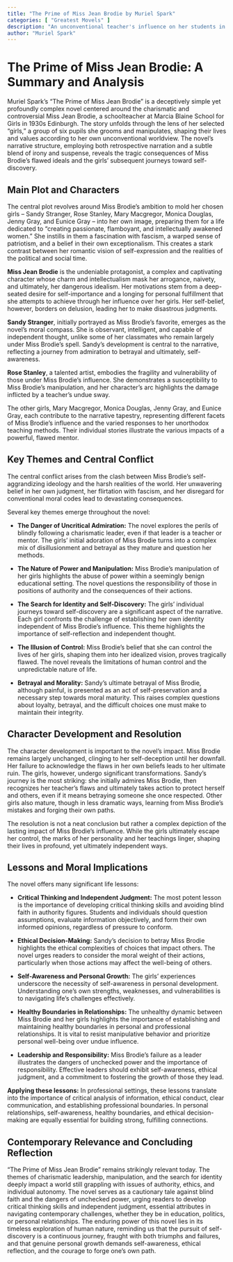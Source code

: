 ```yaml
---
title: "The Prime of Miss Jean Brodie by Muriel Spark"
categories: [ "Greatest Movels" ]
description: "An unconventional teacher's influence on her students in 1930s Edinburgh."
author: "Muriel Spark"
---
```

# The Prime of Miss Jean Brodie: A Summary and Analysis

Muriel Spark's "The Prime of Miss Jean Brodie" is a deceptively simple yet profoundly complex novel centered around the charismatic and controversial Miss Jean Brodie, a schoolteacher at Marcia Blaine School for Girls in 1930s Edinburgh.  The story unfolds through the lens of her selected "girls," a group of six pupils she grooms and manipulates, shaping their lives and values according to her own unconventional worldview. The novel’s narrative structure, employing both retrospective narration and a subtle blend of irony and suspense, reveals the tragic consequences of Miss Brodie’s flawed ideals and the girls’ subsequent journeys toward self-discovery.

## Main Plot and Characters

The central plot revolves around Miss Brodie’s ambition to mold her chosen girls – Sandy Stranger, Rose Stanley, Mary Macgregor, Monica Douglas, Jenny Gray, and Eunice Gray – into her own image, preparing them for a life dedicated to "creating passionate, flamboyant, and intellectually awakened women."  She instills in them a fascination with fascism, a warped sense of patriotism, and a belief in their own exceptionalism.  This creates a stark contrast between her romantic vision of self-expression and the realities of the political and social time.

**Miss Jean Brodie** is the undeniable protagonist, a complex and captivating character whose charm and intellectualism mask her arrogance, naivety, and ultimately, her dangerous idealism. Her motivations stem from a deep-seated desire for self-importance and a longing for personal fulfillment that she attempts to achieve through her influence over her girls.  Her self-belief, however, borders on delusion, leading her to make disastrous judgments.

**Sandy Stranger**, initially portrayed as Miss Brodie's favorite, emerges as the novel’s moral compass.  She is observant, intelligent, and capable of independent thought, unlike some of her classmates who remain largely under Miss Brodie's spell.  Sandy's development is central to the narrative, reflecting a journey from admiration to betrayal and ultimately, self-awareness.

**Rose Stanley**, a talented artist, embodies the fragility and vulnerability of those under Miss Brodie's influence.  She demonstrates a susceptibility to Miss Brodie's manipulation, and her character's arc highlights the damage inflicted by a teacher's undue sway.

The other girls, Mary Macgregor, Monica Douglas, Jenny Gray, and Eunice Gray, each contribute to the narrative tapestry, representing different facets of Miss Brodie's influence and the varied responses to her unorthodox teaching methods. Their individual stories illustrate the various impacts of a powerful, flawed mentor.


## Key Themes and Central Conflict

The central conflict arises from the clash between Miss Brodie's self-aggrandizing ideology and the harsh realities of the world. Her unwavering belief in her own judgment, her flirtation with fascism, and her disregard for conventional moral codes lead to devastating consequences.

Several key themes emerge throughout the novel:

* **The Danger of Uncritical Admiration:** The novel explores the perils of blindly following a charismatic leader, even if that leader is a teacher or mentor.  The girls' initial adoration of Miss Brodie turns into a complex mix of disillusionment and betrayal as they mature and question her methods.

* **The Nature of Power and Manipulation:**  Miss Brodie’s manipulation of her girls highlights the abuse of power within a seemingly benign educational setting.  The novel questions the responsibility of those in positions of authority and the consequences of their actions.

* **The Search for Identity and Self-Discovery:** The girls’ individual journeys toward self-discovery are a significant aspect of the narrative. Each girl confronts the challenge of establishing her own identity independent of Miss Brodie's influence. This theme highlights the importance of self-reflection and independent thought.

* **The Illusion of Control:** Miss Brodie's belief that she can control the lives of her girls, shaping them into her idealized vision, proves tragically flawed. The novel reveals the limitations of human control and the unpredictable nature of life.

* **Betrayal and Morality:** Sandy’s ultimate betrayal of Miss Brodie, although painful, is presented as an act of self-preservation and a necessary step towards moral maturity. This raises complex questions about loyalty, betrayal, and the difficult choices one must make to maintain their integrity.


## Character Development and Resolution

The character development is important to the novel's impact. Miss Brodie remains largely unchanged, clinging to her self-deception until her downfall. Her failure to acknowledge the flaws in her own beliefs leads to her ultimate ruin. The girls, however, undergo significant transformations. Sandy’s journey is the most striking: she initially admires Miss Brodie, then recognizes her teacher's flaws and ultimately takes action to protect herself and others, even if it means betraying someone she once respected. Other girls also mature, though in less dramatic ways, learning from Miss Brodie’s mistakes and forging their own paths.

The resolution is not a neat conclusion but rather a complex depiction of the lasting impact of Miss Brodie’s influence. While the girls ultimately escape her control, the marks of her personality and her teachings linger, shaping their lives in profound, yet ultimately independent ways.

## Lessons and Moral Implications

The novel offers many significant life lessons:

* **Critical Thinking and Independent Judgment:** The most potent lesson is the importance of developing critical thinking skills and avoiding blind faith in authority figures. Students and individuals should  question assumptions, evaluate information objectively, and form their own informed opinions, regardless of pressure to conform.

* **Ethical Decision-Making:** Sandy’s decision to betray Miss Brodie highlights the ethical complexities of choices that impact others. The novel urges readers to consider the moral weight of their actions, particularly when those actions may affect the well-being of others.

* **Self-Awareness and Personal Growth:** The girls’ experiences underscore the necessity of self-awareness in personal development. Understanding one’s own strengths, weaknesses, and vulnerabilities is to navigating life’s challenges effectively.

* **Healthy Boundaries in Relationships:** The unhealthy dynamic between Miss Brodie and her girls highlights the importance of establishing and maintaining healthy boundaries in personal and professional relationships. It is vital to resist manipulative behavior and prioritize personal well-being over undue influence.

* **Leadership and Responsibility:** Miss Brodie's failure as a leader illustrates the dangers of unchecked power and the importance of responsibility.  Effective leaders should exhibit self-awareness, ethical judgment, and a commitment to fostering the growth of those they lead.

**Applying these lessons:** In professional settings, these lessons translate into the importance of critical analysis of information, ethical conduct, clear communication, and establishing professional boundaries. In personal relationships, self-awareness, healthy boundaries, and ethical decision-making are equally essential for building strong, fulfilling connections.


## Contemporary Relevance and Concluding Reflection

"The Prime of Miss Jean Brodie" remains strikingly relevant today. The themes of charismatic leadership, manipulation, and the search for identity deeply impact a world still grappling with issues of authority, ethics, and individual autonomy. The novel serves as a cautionary tale against blind faith and the dangers of unchecked power, urging readers to develop critical thinking skills and independent judgment, essential attributes in navigating contemporary challenges, whether they be in education, politics, or personal relationships. The enduring power of this novel lies in its timeless exploration of human nature, reminding us that the pursuit of self-discovery is a continuous journey, fraught with both triumphs and failures, and that genuine personal growth demands self-awareness, ethical reflection, and the courage to forge one’s own path.

